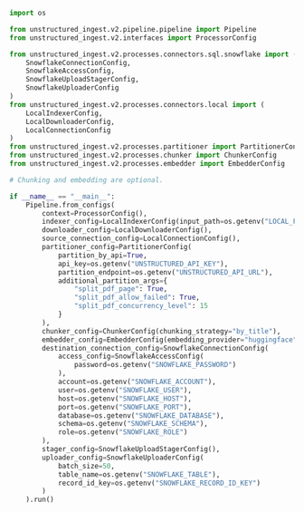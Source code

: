 ```python Python Ingest v2
import os

from unstructured_ingest.v2.pipeline.pipeline import Pipeline
from unstructured_ingest.v2.interfaces import ProcessorConfig

from unstructured_ingest.v2.processes.connectors.sql.snowflake import (
    SnowflakeConnectionConfig,
    SnowflakeAccessConfig,
    SnowflakeUploadStagerConfig,
    SnowflakeUploaderConfig
)
from unstructured_ingest.v2.processes.connectors.local import (
    LocalIndexerConfig,
    LocalDownloaderConfig,
    LocalConnectionConfig
)
from unstructured_ingest.v2.processes.partitioner import PartitionerConfig
from unstructured_ingest.v2.processes.chunker import ChunkerConfig
from unstructured_ingest.v2.processes.embedder import EmbedderConfig

# Chunking and embedding are optional.

if __name__ == "__main__":
    Pipeline.from_configs(
        context=ProcessorConfig(),
        indexer_config=LocalIndexerConfig(input_path=os.getenv("LOCAL_FILE_INPUT_DIR")),
        downloader_config=LocalDownloaderConfig(),
        source_connection_config=LocalConnectionConfig(),
        partitioner_config=PartitionerConfig(
            partition_by_api=True,
            api_key=os.getenv("UNSTRUCTURED_API_KEY"),
            partition_endpoint=os.getenv("UNSTRUCTURED_API_URL"),
            additional_partition_args={
                "split_pdf_page": True,
                "split_pdf_allow_failed": True,
                "split_pdf_concurrency_level": 15
            }
        ),
        chunker_config=ChunkerConfig(chunking_strategy="by_title"),
        embedder_config=EmbedderConfig(embedding_provider="huggingface"),
        destination_connection_config=SnowflakeConnectionConfig(
            access_config=SnowflakeAccessConfig(
                password=os.getenv("SNOWFLAKE_PASSWORD")
            ),
            account=os.getenv("SNOWFLAKE_ACCOUNT"),
            user=os.getenv("SNOWFLAKE_USER"),
            host=os.getenv("SNOWFLAKE_HOST"),
            port=os.getenv("SNOWFLAKE_PORT"),
            database=os.getenv("SNOWFLAKE_DATABASE"),
            schema=os.getenv("SNOWFLAKE_SCHEMA"),
            role=os.getenv("SNOWFLAKE_ROLE")
        ),
        stager_config=SnowflakeUploadStagerConfig(),
        uploader_config=SnowflakeUploaderConfig(
            batch_size=50,
            table_name=os.getenv("SNOWFLAKE_TABLE"),
            record_id_key=os.getenv("SNOWFLAKE_RECORD_ID_KEY")
        )
    ).run()
```